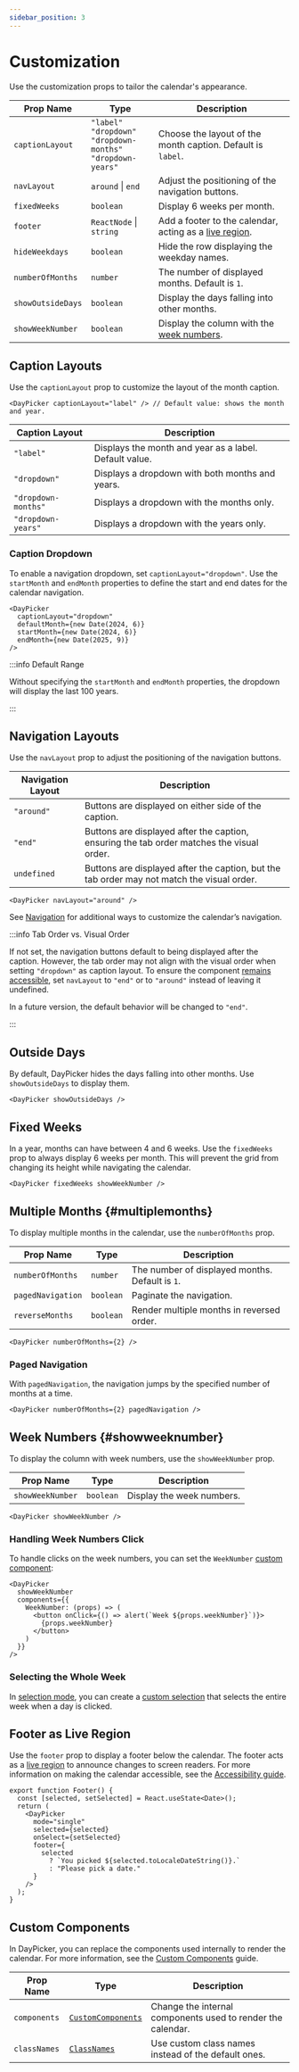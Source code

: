 ```yaml
---
sidebar_position: 3
---
```


# Customization

Use the customization props to tailor the calendar's appearance.

| Prop Name         | Type                                                                         | Description                                                                                                                                 |
| ----------------- | ---------------------------------------------------------------------------- | ------------------------------------------------------------------------------------------------------------------------------------------- |
| `captionLayout`   | `"label"`<br/> `"dropdown"`<br/> `"dropdown-months"`<br/> `"dropdown-years"` | Choose the layout of the month caption. Default is `label`.                                                                                 |
| `navLayout`       | `around` \| `end`                                                            | Adjust the positioning of the navigation buttons.                                                                                           |
| `fixedWeeks`      | `boolean`                                                                    | Display 6 weeks per month.                                                                                                                  |
| `footer`          | `ReactNode` \| `string`                                                      | Add a footer to the calendar, acting as a [live region](https://developer.mozilla.org/en-US/docs/Web/Accessibility/ARIA/ARIA_Live_Regions). |
| `hideWeekdays`    | `boolean`                                                                    | Hide the row displaying the weekday names.                                                                                                  |
| `numberOfMonths`  | `number`                                                                     | The number of displayed months. Default is `1`.                                                                                             |
| `showOutsideDays` | `boolean`                                                                    | Display the days falling into other months.                                                                                                 |
| `showWeekNumber`  | `boolean`                                                                    | Display the column with the [week numbers](#showweeknumber).                                                                                |

## Caption Layouts

Use the `captionLayout` prop to customize the layout of the month caption.

```tsx
<DayPicker captionLayout="label" /> // Default value: shows the month and year.
```

| Caption Layout      | Description                                            |
| ------------------- | ------------------------------------------------------ |
| `"label"`           | Displays the month and year as a label. Default value. |
| `"dropdown"`        | Displays a dropdown with both months and years.        |
| `"dropdown-months"` | Displays a dropdown with the months only.              |
| `"dropdown-years"`  | Displays a dropdown with the years only.               |

### Caption Dropdown

To enable a navigation dropdown, set `captionLayout="dropdown"`. Use the `startMonth` and `endMonth` properties to define the start and end dates for the calendar navigation.

```tsx
<DayPicker
  captionLayout="dropdown"
  defaultMonth={new Date(2024, 6)}
  startMonth={new Date(2024, 6)}
  endMonth={new Date(2025, 9)}
/>
```

<BrowserWindow>
  <Examples.Dropdown />
</BrowserWindow>

:::info Default Range

Without specifying the `startMonth` and `endMonth` properties, the dropdown will display the last 100 years.

:::

## Navigation Layouts

Use the `navLayout` prop to adjust the positioning of the navigation buttons.

| Navigation Layout | Description                                                                                |
| ----------------- | ------------------------------------------------------------------------------------------ |
| `"around"`        | Buttons are displayed on either side of the caption.                                       |
| `"end"`           | Buttons are displayed after the caption, ensuring the tab order matches the visual order.  |
| `undefined`       | Buttons are displayed after the caption, but the tab order may not match the visual order. |

```tsx
<DayPicker navLayout="around" />
```

<BrowserWindow>
  <Examples.NavLayout />
</BrowserWindow>

See [Navigation](./navigation.mdx) for additional ways to customize the calendar’s navigation.

:::info Tab Order vs. Visual Order

If not set, the navigation buttons default to being displayed after the caption. However, the tab order may not align with the visual order when setting `"dropdown"` as caption layout. To ensure the component [remains accessible](https://www.w3.org/TR/WCAG22/#focus-order), set `navLayout` to `"end"` or to `"around"` instead of leaving it undefined.

In a future version, the default behavior will be changed to `"end"`.

:::

## Outside Days

By default, DayPicker hides the days falling into other months. Use `showOutsideDays` to display them.

```tsx
<DayPicker showOutsideDays />
```

<BrowserWindow>
  <Examples.OutsideDays />
</BrowserWindow>

## Fixed Weeks

In a year, months can have between 4 and 6 weeks. Use the `fixedWeeks` prop to always display 6 weeks per month. This will prevent the grid from changing its height while navigating the calendar.

```tsx
<DayPicker fixedWeeks showWeekNumber />
```

<BrowserWindow>
  <Examples.FixedWeeks />
</BrowserWindow>

## Multiple Months {#multiplemonths}

To display multiple months in the calendar, use the `numberOfMonths` prop.

| Prop Name         | Type      | Description                                     |
| ----------------- | --------- | ----------------------------------------------- |
| `numberOfMonths`  | `number`  | The number of displayed months. Default is `1`. |
| `pagedNavigation` | `boolean` | Paginate the navigation.                        |
| `reverseMonths`   | `boolean` | Render multiple months in reversed order.       |

```tsx
<DayPicker numberOfMonths={2} />
```

<BrowserWindow>
  <Examples.MultipleMonths />
</BrowserWindow>

### Paged Navigation

With `pagedNavigation`, the navigation jumps by the specified number of months at a time.

```tsx
<DayPicker numberOfMonths={2} pagedNavigation />
```

<BrowserWindow>
  <Examples.MultipleMonthsPaged />
</BrowserWindow>

## Week Numbers {#showweeknumber}

To display the column with week numbers, use the `showWeekNumber` prop.

| Prop Name        | Type      | Description               |
| ---------------- | --------- | ------------------------- |
| `showWeekNumber` | `boolean` | Display the week numbers. |

```tsx
<DayPicker showWeekNumber />
```

<BrowserWindow>
  <Examples.Weeknumber />
</BrowserWindow>

### Handling Week Numbers Click

To handle clicks on the week numbers, you can set the `WeekNumber` [custom component](../guides/custom-components.mdx):

```tsx
<DayPicker
  showWeekNumber
  components={{
    WeekNumber: (props) => (
      <button onClick={() => alert(`Week ${props.weekNumber}`)}>
        {props.weekNumber}
      </button>
    )
  }}
/>
```

### Selecting the Whole Week

In [selection mode](./selection-modes.mdx), you can create a [custom selection](../guides/custom-selections.mdx) that selects the entire week when a day is clicked.

## Footer as Live Region

Use the `footer` prop to display a footer below the calendar. The footer acts as a [live region](https://developer.mozilla.org/en-US/docs/Web/Accessibility/ARIA/ARIA_Live_Regions) to announce changes to screen readers. For more information on making the calendar accessible, see the [Accessibility guide](../guides/accessibility.mdx).

```tsx
export function Footer() {
  const [selected, setSelected] = React.useState<Date>();
  return (
    <DayPicker
      mode="single"
      selected={selected}
      onSelect={setSelected}
      footer={
        selected
          ? `You picked ${selected.toLocaleDateString()}.`
          : "Please pick a date."
      }
    />
  );
}
```

<BrowserWindow>
  <Examples.Footer />
</BrowserWindow>

## Custom Components

In DayPicker, you can replace the components used internally to render the calendar. For more information, see the [Custom Components](../guides/custom-components.mdx) guide.

| Prop Name    | Type                                              | Description                                                 |
| ------------ | ------------------------------------------------- | ----------------------------------------------------------- |
| `components` | [`CustomComponents`](../api/index.md#components)  | Change the internal components used to render the calendar. |
| `classNames` | [`ClassNames`](../api/type-aliases/ClassNames.md) | Use custom class names instead of the default ones.         |
